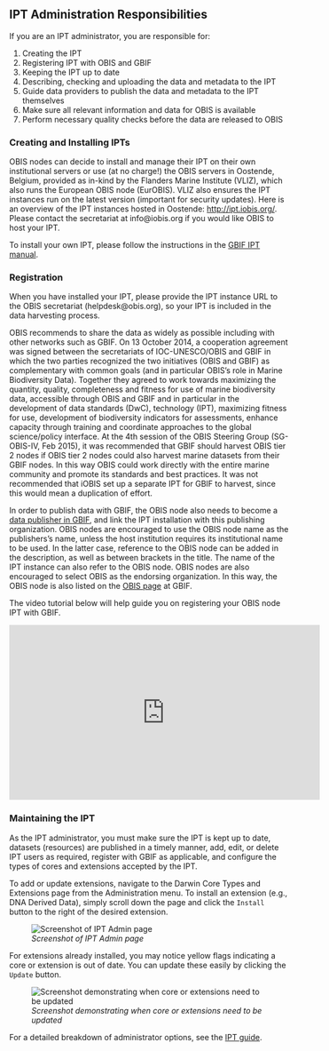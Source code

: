 ## IPT Administration Responsibilities

If you are an IPT administrator, you are responsible for:

1. Creating the IPT
2. Registering IPT with OBIS and GBIF
3. Keeping the IPT up to date
4. Describing, checking and uploading the data and metadata to the IPT
5. Guide data providers to publish the data and metadata to the IPT themselves
6. Make sure all relevant information and data for OBIS is available
7. Perform necessary quality checks before the data are released to OBIS

### Creating and Installing IPTs

OBIS nodes can decide to install and manage their IPT on their own institutional servers or use (at no charge!) the OBIS servers in Oostende, Belgium, provided as in-kind by the Flanders Marine Institute (VLIZ), which also runs the European OBIS node (EurOBIS). VLIZ also ensures the IPT instances run on the latest version (important for security updates). Here is an overview of the IPT instances hosted in Oostende: [http://ipt.iobis.org/](http://ipt.iobis.org/). Please contact the secretariat at info@iobis.org if you would like OBIS to host your IPT.

To install your own IPT, please follow the instructions in the [GBIF IPT manual](https://github.com/gbif/ipt/wiki/IPT2ManualNotes.wiki#getting-started-guide).

### Registration

When you have installed your IPT, please provide the IPT instance URL to the OBIS secretariat (helpdesk@obis.org), so your IPT is included in the data harvesting process.

OBIS recommends to share the data as widely as possible including with other networks such as GBIF. On 13 October 2014, a cooperation agreement was signed between the secretariats of IOC-UNESCO/OBIS and GBIF in which the two parties recognized the two initiatives (OBIS and GBIF) as complementary with common goals (and in particular OBIS’s role in Marine Biodiversity Data). Together they agreed to work towards maximizing the quantity, quality, completeness and fitness for use of marine biodiversity data, accessible through OBIS and GBIF and in particular in the development of data standards (DwC), technology (IPT), maximizing fitness for use, development of biodiversity indicators for assessments, enhance capacity through training and coordinate approaches to the global science/policy interface. At the 4th session of the OBIS Steering Group (SG-OBIS-IV, Feb 2015), it was recommended that GBIF should harvest OBIS tier 2 nodes if OBIS tier 2 nodes could also harvest marine datasets from their GBIF nodes. In this way OBIS could work directly with the entire marine community and promote its standards and best practices. It was not recommended that iOBIS set up a separate IPT for GBIF to harvest, since this would mean a duplication of effort.

In order to publish data with GBIF, the OBIS node also needs to become a [data publisher in GBIF](https://www.gbif.org/become-a-publisher), and link the IPT installation with this publishing organization. OBIS nodes are encouraged to use the OBIS node name as the publishers's name, unless the host institution requires its institutional name to be used. In the latter case, reference to the OBIS node can be added in the description, as well as between brackets in the title. The name of the IPT instance can also refer to the OBIS node. OBIS nodes are also encouraged to select OBIS as the endorsing organization. In this way, the OBIS node is also listed on the [OBIS page](https://www.gbif.org/participant/304) at GBIF.

The video tutorial below will help guide you on registering your OBIS node IPT with GBIF.

  <iframe width="560" height="315"
src="https://www.youtube.com/embed/HciufRG9hiI"
frameborder="0"
allow="accelerometer; autoplay; encrypted-media; gyroscope; picture-in-picture"
allowfullscreen></iframe>

### Maintaining the IPT

As the IPT administrator, you must make sure the IPT is kept up to date, datasets (resources) are published in a timely manner, add, edit, or delete IPT users as required, register with GBIF as applicable, and configure the types of cores and extensions accepted by the IPT.

To add or update extensions, navigate to the Darwin Core Types and Extensions page from the Administration menu. To install an extension (e.g., DNA Derived Data), simply scroll down the page and click the `Install` button to the right of the desired extension.

![*Screenshot of IPT Admin page*](images/iptadmin-installex.png)

For extensions already installed, you may notice yellow flags indicating a core or extension is out of date. You can update these easily by clicking the `Update` button.

![*Screenshot demonstrating when core or extensions need to be updated*](images/iptadmin-core.png)

For a detailed breakdown of administrator options, see the [IPT guide](https://github.com/gbif/ipt/wiki/IPT2ManualAdministration.wiki#administration-menu).
